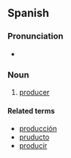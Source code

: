 ==Spanish==

===Pronunciation===
* {{IPA|/pɾoðuk'to̞ɾ/}}

===Noun===
{{es-noun-m|pl=productores}}

# [[producer]]

====Related terms====
*[[producción]]
*[[pruducto]]
*[[producir]]